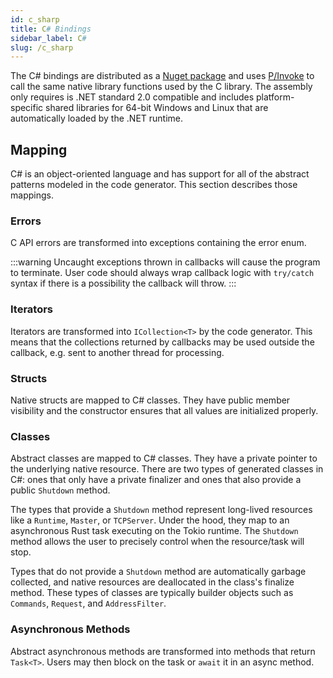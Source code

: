 ```yaml
---
id: c_sharp
title: C# Bindings
sidebar_label: C#
slug: /c_sharp
---
```



The C# bindings are distributed as a [Nuget package](https://www.nuget.org/packages/dnp3rs) and uses [P/Invoke](https://docs.microsoft.com/en-us/dotnet/standard/native-interop/pinvoke)
to call the same native library functions used by the C library. The assembly only requires is .NET standard 2.0 compatible and includes platform-specific
shared libraries for 64-bit Windows and Linux that are automatically loaded by the .NET runtime.

## Mapping

C# is an object-oriented language and has support for all of the abstract patterns modeled in the code generator. This section describes those mappings.

### Errors

C API errors are transformed into exceptions containing the error enum.

:::warning
Uncaught exceptions thrown in callbacks will cause the program to terminate. User code should always wrap callback logic with `try/catch` syntax if there
is a possibility the callback will throw.
:::

### Iterators

Iterators are transformed into `ICollection<T>` by the code generator. This means that the collections returned by callbacks may be
used outside the callback, e.g. sent to another thread for processing.

### Structs

Native structs are mapped to C# classes. They have public member visibility and the constructor ensures that all values are initialized properly.

### Classes

Abstract classes are mapped to C# classes. They have a private pointer to the underlying native resource. There are two types of generated classes in C#: ones
that only have a private finalizer and ones that also provide a public `Shutdown` method.

The types that provide a `Shutdown` method represent long-lived resources like a `Runtime`, `Master`, or `TCPServer`.  Under the hood, they map to an asynchronous
Rust task executing on the Tokio runtime. The `Shutdown` method allows the user to precisely control when the resource/task will stop.

Types that do not provide a `Shutdown` method are automatically garbage collected, and native resources are deallocated in the class's finalize method. These
types of classes are typically builder objects such as `Commands`, `Request`, and `AddressFilter`.

### Asynchronous Methods

Abstract asynchronous methods are transformed into methods that return `Task<T>`. Users may then block on the task or `await` it in an async method.
